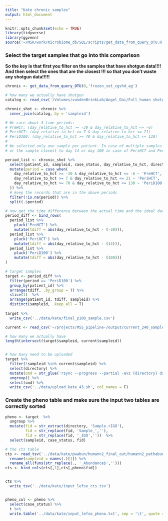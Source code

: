 ```yaml
---
title: "Kate chronic samples"
output: html_document
---
```


```r
knitr::opts_chunk$set(echo = TRUE)
library(tidyverse)
library(ggvenn)
source('~/MSK/work/microbiome_db/SQL/scripts/get_data_from_query_OTU.R')
```

### Select the target samples that go into this comparison  

**So the key is that first you filter on the samples that have shotgun data!!!! **
**And then select the ones that are the closest !!! so that you don't waste any shotgun data!!!!!**

```r
chronic <- get_data_from_query_OTU(0,'frozen_set_cgvhd_ag')

# how many we actually have shotgun
catalog <- read_csv('/Volumes/vandenBrinkLab/Angel_Dai/Full_human_shotgun_catalog/full_human_shotgun_catalog_updated.csv')

chronic_shot <- chronic %>% 
  inner_join(catalog, by = 'sampleid')
```

```r
# We care about 3 time periods:
# PreHCT: (day_relative_to_hct >= -30 & day_relative_to_hct <= -6)
# PeriHCT: (day_relative_to_hct >= 7 & day_relative_to_hct <= 21)
# PeriD100: (day_relative_to_hct >= 70 & day_relative_to_hct <= 130)
# 
# We selected only one sample per patient. In case of multiple samples for the same patient, we selected the first baseline sample for PreHCT (closest to day –30) 
# or the sample closest to day 14 or day 100 in case of PeriHCT and PeriD100.

period_list <- chronic_shot %>% 
  select(patient_id, sampleid, case_status, day_relative_to_hct, directory) %>% 
  mutate(period = case_when(
    day_relative_to_hct >= -30 & day_relative_to_hct <= -6 ~ 'PreHCT',
    day_relative_to_hct >= 7 & day_relative_to_hct <= 21 ~ 'PeriHCT',
    day_relative_to_hct >= 70 & day_relative_to_hct <= 130 ~ 'PeriD100'
  )) %>% 
  # keep the records that are in the above periods
  filter(!is.na(period)) %>% 
  split(.$period)

# now get the time difference between the actual time and the ideal date we emphasize on
period_diff <- bind_rows(
  period_list %>% 
    pluck('PreHCT') %>% 
    mutate(tdiff = abs(day_relative_to_hct - (-30))),
  period_list %>% 
    pluck('PeriHCT') %>% 
    mutate(tdiff = abs(day_relative_to_hct - (14))),
  period_list %>% 
    pluck('PeriD100') %>% 
    mutate(tdiff = abs(day_relative_to_hct - (100)))
)

# target samples 
target <- period_diff %>% 
  filter(period == 'PeriD100') %>% 
  group_by(patient_id) %>% 
  arrange(tdiff, .by_group = T) %>% 
  slice(1)  %>% 
  arrange(patient_id, tdiff, sampleid) %>% 
  distinct(sampleid, .keep_all = T)
       
target %>% 
  write_csv('../data/kate/final_p100_sample.csv')

```


```r
current <- read_csv('~/projects/MSS_pipeline-/output/current_240_sample_preprocessing_stats.csv') 

# how many we actually have 
length(intersect(target$sampleid, current$sampleid))


# how many need to be uploaded 
target %>% 
  filter(!sampleid %in% current$sampleid) %>% 
  select(directory) %>% 
  mutate(cmd = str_glue('rsync --progress --partial -avz {directory} daia1@lilac.mskcc.org:~/my_workdir/samples/kate')) %>% 
  ungroup() %>%
  select(cmd) %>%   
  write_csv('../data/upload_kate_43.sh', col_names = F)
```

### Create the pheno table and make sure the input two tables are correctly sorted

```r
pheno <- target  %>% 
  ungroup %>% 
  mutate(fid = str_extract(directory, 'Sample.+IGO'),
         fid = str_replace(fid, 'Sample_',''),
         fid = str_replace(fid, '_IGO',''))  %>% 
  select(sampleid, case_status, fid) 

# the cts table 
cts <- read_tsv('../data/kate/pwabun/humann2_final_out/humann2_pathabundance_cpm_unstratified.tsv') %>% 
  rename(sampleid = names(.)[1]) %>% 
  rename_all(funs(str_replace(., '_Abundance$',''))) 
cts <- bind_cols(cts[,1],cts[,pheno$fid])


cts %>% 
  write_tsv('../data/kate/input_lefse_cts.tsv')


pheno_col <- pheno %>% 
  select(case_status) %>% 
  t %>% 
  write.table('../data/kate/input_lefse_pheno.txt', sep = '\t', quote = F, row.names = T, col.names = F)
 
```

